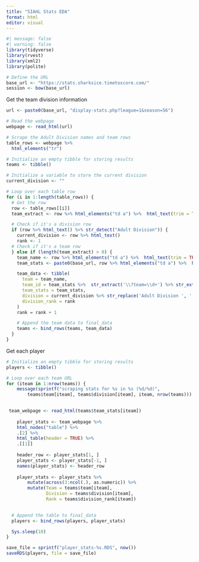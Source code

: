 ```yaml
---
title: "SIAHL Stats EDA"
format: html
editor: visual
---
```


```r
#| message: false
#| warning: false
library(tidyverse)
library(rvest)
library(xml2)
library(polite)
```

```r
# Define the URL
base_url <- "https://stats.sharksice.timetoscore.com/"
session <- bow(base_url)
```

Get the team division information

```r
url <- paste0(base_url, "display-stats.php?league=1&season=56")

# Read the webpage
webpage <- read_html(url)

# Scrape the Adult Division names and team rows
table_rows <- webpage %>%
  html_elements("tr") 

# Initialize an empty tibble for storing results
teams <- tibble()

# Initialize a variable to store the current division
current_division <- ""

# Loop over each table row
for (i in 1:length(table_rows)) {
  # Get the row
  row <- table_rows[[i]]
  team_extract <- row %>% html_elements("td a") %>%  html_text(trim = TRUE)

  # Check if it's a division row
  if (row %>% html_text() %>% str_detect("Adult Division")) {
    current_division <- row %>% html_text()
    rank <- 1
  # Check if it's a team row
  } else if (length(team_extract) > 0) {
    team_name <- row %>% html_elements("td a") %>%  html_text(trim = TRUE)
    team_stats <- paste0(base_url, row %>% html_elements("td a") %>%  html_attr("href"))

    team_data <- tibble(
      team = team_name,
      team_id = team_stats %>%  str_extract('\\?team=\\d+') %>% str_extract('\\d+'),
      team_stats = team_stats,
      division = current_division %>% str_replace('Adult Division ', ''),
      division_rank = rank
    )
    rank = rank + 1

    # Append the team data to final_data
    teams <- bind_rows(teams, team_data)
  }
}
```

Get each player

```r
# Initialize an empty tibble for storing results
players <- tibble()

# Loop over each team URL
for (iteam in 1:nrow(teams)) {
    message(sprintf("scraping stats for %s in %s (%d/%d)", 
        teams$team[iteam], teams$division[iteam], iteam, nrow(teams)))
  

 team_webpage <- read_html(teams$team_stats[iteam])
  
    player_stats <- team_webpage %>%
    html_nodes("table") %>%
    .[2] %>%
    html_table(header = TRUE) %>%
    .[[1]] 
    
    header_row <- player_stats[1, ]
    player_stats <- player_stats[-1, ]
    names(player_stats) <- header_row
    
    player_stats <- player_stats %>% 
        mutate(across(3:ncol(.), as.numeric)) %>% 
        mutate(Team = teams$team[iteam], 
               Division = teams$division[iteam], 
               Rank = teams$division_rank[iteam])

  
  # Append the table to final_data
  players <- bind_rows(players, player_stats)

  Sys.sleep(10)
}

save_file = sprintf("player_stats-%s.RDS", now())
saveRDS(players, file = save_file)
```
